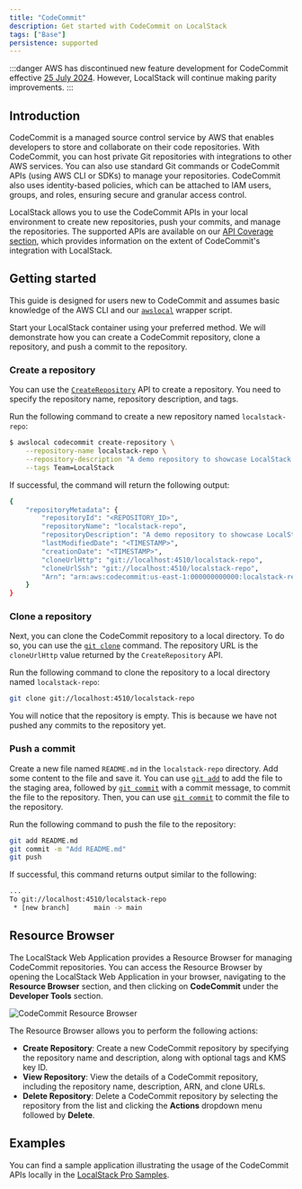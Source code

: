 ```yaml
---
title: "CodeCommit"
description: Get started with CodeCommit on LocalStack
tags: ["Base"]
persistence: supported
---
```



:::danger
AWS has discontinued new feature development for CodeCommit effective [25 July 2024](https://aws.amazon.com/blogs/devops/how-to-migrate-your-aws-codecommit-repository-to-another-git-provider/).
However, LocalStack will continue making parity improvements.
:::

## Introduction

CodeCommit is a managed source control service by AWS that enables developers to store and collaborate on their code repositories.
With CodeCommit, you can host private Git repositories with integrations to other AWS services.
You can also use standard Git commands or CodeCommit APIs (using AWS CLI or SDKs) to manage your repositories.
CodeCommit also uses identity-based policies, which can be attached to IAM users, groups, and roles, ensuring secure and granular access control.

LocalStack allows you to use the CodeCommit APIs in your local environment to create new repositories, push your commits, and manage the repositories.
The supported APIs are available on our [API Coverage section](#api-coverage), which provides information on the extent of CodeCommit's integration with LocalStack.

## Getting started

This guide is designed for users new to CodeCommit and assumes basic knowledge of the AWS CLI and our [`awslocal`](https://github.com/localstack/awscli-local) wrapper script.

Start your LocalStack container using your preferred method.
We will demonstrate how you can create a CodeCommit repository, clone a repository, and push a commit to the repository.

### Create a repository

You can use the [`CreateRepository`](https://docs.aws.amazon.com/codecommit/latest/APIReference/API_CreateRepository.html) API to create a repository.
You need to specify the repository name, repository description, and tags.

Run the following command to create a new repository named `localstack-repo`:

```bash
$ awslocal codecommit create-repository \
    --repository-name localstack-repo \
    --repository-description "A demo repository to showcase LocalStack's CodeCommit" \
    --tags Team=LocalStack
```

If successful, the command will return the following output:

```bash
{
    "repositoryMetadata": {
        "repositoryId": "<REPOSITORY_ID>",
        "repositoryName": "localstack-repo",
        "repositoryDescription": "A demo repository to showcase LocalStack's CodeCommit",
        "lastModifiedDate": "<TIMESTAMP>",
        "creationDate": "<TIMESTAMP>",
        "cloneUrlHttp": "git://localhost:4510/localstack-repo",
        "cloneUrlSsh": "git://localhost:4510/localstack-repo",
        "Arn": "arn:aws:codecommit:us-east-1:000000000000:localstack-repo"
    }
}
```

### Clone a repository

Next, you can clone the CodeCommit repository to a local directory.
To do so, you can use the [`git clone`](https://git-scm.com/docs/git-clone) command.
The repository URL is the `cloneUrlHttp` value returned by the `CreateRepository` API.

Run the following command to clone the repository to a local directory named `localstack-repo`:

```bash
git clone git://localhost:4510/localstack-repo
```

You will notice that the repository is empty.
This is because we have not pushed any commits to the repository yet.

### Push a commit

Create a new file named `README.md` in the `localstack-repo` directory.
Add some content to the file and save it.
You can use [`git add`](https://git-scm.com/docs/git-add) to add the file to the staging area, followed by [`git commit`](https://git-scm.com/docs/git-commit) with a commit message, to commit the file to the repository.
Then, you can use [`git commit`](https://git-scm.com/docs/git-commit) to commit the file to the repository.

Run the following command to push the file to the repository:

```bash
git add README.md
git commit -m "Add README.md"
git push
```

If successful, this command returns output similar to the following:

```bash
...
To git://localhost:4510/localstack-repo
 * [new branch]      main -> main
```

## Resource Browser

The LocalStack Web Application provides a Resource Browser for managing CodeCommit repositories.
You can access the Resource Browser by opening the LocalStack Web Application in your browser, navigating to the **Resource Browser** section, and then clicking on **CodeCommit** under the **Developer Tools** section.

![CodeCommit Resource Browser](/images/aws/codecommit-resource-browser.png)

The Resource Browser allows you to perform the following actions:

- **Create Repository**: Create a new CodeCommit repository by specifying the repository name and description, along with optional tags and KMS key ID.
- **View Repository**: View the details of a CodeCommit repository, including the repository name, description, ARN, and clone URLs.
- **Delete Repository**: Delete a CodeCommit repository by selecting the repository from the list and clicking the **Actions** dropdown menu followed by **Delete**.

## Examples

You can find a sample application illustrating the usage of the CodeCommit APIs locally in the [LocalStack Pro Samples](https://github.com/localstack/localstack-pro-samples/tree/master/codecommit-git-repo).
